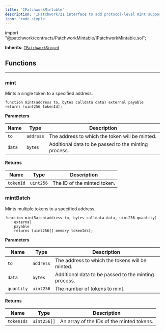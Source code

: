 ```yaml
---
title: 'IPatchworkMintable'
description: 'IPatchwork721 interface to add protocol-level mint support and enable mint fee accrual to the contract’s Scope.'
icon: 'code-simple'
---
```





<Info>
<div class="border-b border-zinc-500/20 dark:border-zinc-500/30 pb-4 flex" style={{gap: '4px', fontFamily: 'var(--font-jetbrains-mono)'}}>
<span class="token keyword">import</span> <span class="token string">"@patchwork/contracts/PatchworkMintable/IPatchworkMintable.sol"</span><span class="token punctuation">;</span>
</div>

**Inherits:**
[`IPatchworkScoped`](/contracts/core/IPatchworkScoped)
</Info>


<Separator />

## Functions
---
### mint

Mints a single token to a specified address.


```solidity
function mint(address to, bytes calldata data) external payable returns (uint256 tokenId);
```
**Parameters**

|Name|Type|Description|
|----|----|-----------|
|`to`|`address`|The address to which the token will be minted.|
|`data`|`bytes`|Additional data to be passed to the minting process.|

**Returns**

|Name|Type|Description|
|----|----|-----------|
|`tokenId`|`uint256`|The ID of the minted token.|


### mintBatch

Mints multiple tokens to a specified address.


```solidity
function mintBatch(address to, bytes calldata data, uint256 quantity)
    external
    payable
    returns (uint256[] memory tokenIds);
```
**Parameters**

|Name|Type|Description|
|----|----|-----------|
|`to`|`address`|The address to which the tokens will be minted.|
|`data`|`bytes`|Additional data to be passed to the minting process.|
|`quantity`|`uint256`|The number of tokens to mint.|

**Returns**

|Name|Type|Description|
|----|----|-----------|
|`tokenIds`|`uint256[]`|An array of the IDs of the minted tokens.|


